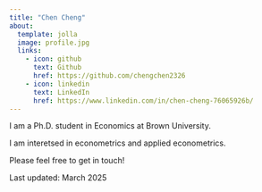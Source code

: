 ```yaml
---
title: "Chen Cheng" 
about:
  template: jolla
  image: profile.jpg
  links:
    - icon: github
      text: Github
      href: https://github.com/chengchen2326
    - icon: linkedin
      text: LinkedIn
      href: https://www.linkedin.com/in/chen-cheng-76065926b/
---
```


I am a Ph.D. student in Economics at Brown University.

I am interetsed in econometrics and applied econometrics.

Please feel free to get in touch!  

Last updated:  March 2025